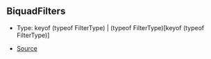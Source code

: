 ## BiquadFilters

- Type: keyof (typeof FilterType) \| (typeof FilterType)\[keyof (typeof FilterType)]

- [Source](https://github.com/Androz2091/discord-player/blob/451214b/packages/equalizer/src/biquad/Coefficients.ts#L14)